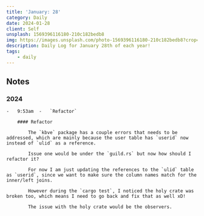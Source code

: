 ```yaml
---
title: 'January: 28'
category: Daily
date: 2024-01-28
client: Self
unsplash: 1569396116180-210c182bedb8
img: https://images.unsplash.com/photo-1569396116180-210c182bedb8?crop=entropy&cs=srgb&fm=jpg&ixid=MnwzNjM5Nzd8MHwxfHJhbmRvbXx8fHx8fHx8fDE2ODE3NDg2ODY&ixlib=rb-4.0.3&q=85
description: Daily Log for January 28th of each year!
tags:
    - daily
---
```


## Notes

### 2024

    -   9:53am  -   `Refactor`

        #### Refactor

            The `kbve` package has a couple errors that needs to be addressed, which are mainly because the user table has `userid` now instead of `ulid` as a reference.
            
            Issue one would be under the `guild.rs` but now how should I refactor it? 

            For now I am just updating the references to the `ulid` table as `userid`, since we want to make sure the column names match for the inner/left joins.

            However during the `cargo test`, I noticed the holy crate was broken too, which means I need to go back and fix that as well xD!

            The issue with the holy crate would be the observers.
